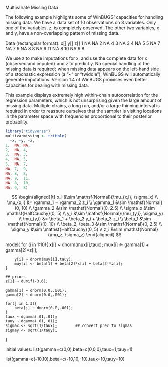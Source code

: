 Multivariate Missing Data

The following example highlights some of WinBUGS' capacities for handling missing data.  We have a data set of 10 observations on 3 variables.  Only one of the variables, z, is completely observed.  The other two variables, x and y, have a non-overlapping pattern of missing data.

Data (rectangular format):
x[]	y[]	z[]
1	NA	NA
2	NA	4
3	NA	3
4	NA	5
5	NA	7
NA	7	9
NA	8	8
NA	9	11
NA	8	10
NA	9	8


We use z to make imputations for x, and use the complete data for x (observed and imputed) and z to predict y.  No special handling of the missing data is required; when missing data appears on the left-hand side of a stochastic expression (a "~" or "twiddle"), WinBUGS will automatically generate imputations.  Version 1.4 of WinBUGS promises even better capacities for dealing with missing data.

This example displays extremely high within-chain autocorrelation for the regression parameters, which is not unsurprising given the large amount of missing data.  Multiple chains, a long run, and/or a large thinning interval is required in order to reassure ourselves that the sampler is visiting locations in the parameter space with frequencies proportional to their posterior probability.

```r
library("tidyverse")
multivarmissing <- tribble(
  ~x, ~y, ~z,
1,	NA,	NA,
2,	NA,	4,
3,	NA,	3,
4,	NA,	5,
5,	NA,	7,
NA,	7,	9,
NA,	8,	8,
NA,	9,	11,
NA,	8,	10,
NA,	9,	8)
```

$$
\begin{aligned}[t]
x_i &\sim \mathsf{Normal}(\mu_{x,i}, \sigma_x) \\
\mu_{x,i} &= \gamma_1 + \gamma_2 z_i \\
\gamma_1 &\sim \mathsf{Normal}(0, 10) \\
\gamma_2 &\sim \mathsf{Normal}(0, 2.5) \\
\sigma_x &\sim \mathsf{HalfCauchy}(0, 5) \\
y_i &\sim \mathsf{Normal}(\mu_{y,i}, \sigma_y) \\
\mu_{y,i} &= \beta_1 + \beta_2 y_i + \beta_3 z_i \\
\beta_1 &\sim \mathsf{Normal}(0, 10) \\
\beta_2, \beta_3 &\sim \mathsf{Normal}(0, 2.5) \\
\sigma_y &\sim \mathsf{HalfCauchy}(0, 5) \\
z_i &\sim \mathsf{Normal}(\mu_z, \sigma_z)
\end{aligned}
$$


model{
	for (i in 1:10){
		x[i] ~ dnorm(mux[i],taux);
		mux[i] <- gamma[1] + gamma[2]*z[i];

		y[i] ~ dnorm(muy[i],tauy);
		muy[i] <- beta[1] + beta[2]*x[i] + beta[3]*z[i];
	}

	## priors
	z[1] ~ dunif(-3,6);

	gamma[1] ~ dnorm(0.0,.001);
	gamma[2] ~ dnorm(0.0,.001);

	for(j in 1:3){
		beta[j] ~ dnorm(0.0,.001);
	}
	taux ~ dgamma(.01,.01);
	tauy ~ dgamma(.01,.01);
	sigmax <- sqrt(1/taux);        ## convert prec to sigmas
	sigmay <- sqrt(1/tauy);
}



initial values:
list(gamma=c(0,0),beta=c(0,0,0),taux=1,tauy=1)

list(gamma=c(-10,10),beta=c(-10,10,-10),taux=10,tauy=10)
